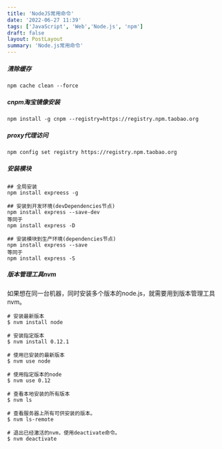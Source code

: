 ```yaml
---
title: 'NodeJS常用命令'
date: '2022-06-27 11:39'
tags: ['JavaScript', 'Web','Node.js', 'npm']
draft: false
layout: PostLayout
summary: 'Node.js常用命令'
---
```



##### 清除缓存


```node
npm cache clean --force
```


##### cnpm淘宝镜像安装

```node
npm install -g cnpm --registry=https://registry.npm.taobao.org 
```



##### proxy代理访问

```node
npm config set registry https://registry.npm.taobao.org 
```


##### 安装模块

```node
## 全局安装
npm install expreess -g

## 安装到开发环境(devDependencies节点)
npm install express --save-dev
等同于
npm install express -D

## 安装模块到生产环境(dependencies节点)
npm install express --save
等同于
npm install express -S
```


##### 版本管理工具nvm


如果想在同一台机器，同时安装多个版本的node.js，就需要用到版本管理工具nvm。

```node
# 安装最新版本
$ nvm install node

# 安装指定版本
$ nvm install 0.12.1

# 使用已安装的最新版本
$ nvm use node

# 使用指定版本的node
$ nvm use 0.12

# 查看本地安装的所有版本
$ nvm ls

# 查看服务器上所有可供安装的版本。
$ nvm ls-remote

# 退出已经激活的nvm，使用deactivate命令。
$ nvm deactivate
```



